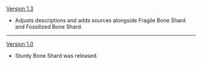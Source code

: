 {{Change History/Header}}
[[Version 1.3]]
*Adjusts descriptions and adds sources alongside Fragile Bone Shard and Fossilized Bone Shard.
----
[[Version 1.0]]
*Sturdy Bone Shard was released.